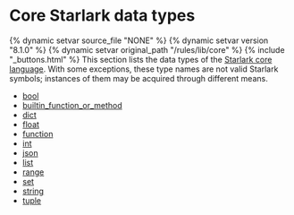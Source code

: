 <html devsite>
<head>
  <meta name="project_path" value="/_project.yaml">
  <meta name="book_path" value="/versions/8.1.0/_book.yaml">
</head>
<body>
<h1 class="page-title">Core Starlark data types</h1>

{% dynamic setvar source_file "NONE" %}
{% dynamic setvar version "8.1.0" %}
{% dynamic setvar original_path "/rules/lib/core" %}
{% include "_buttons.html" %}
This section lists the data types of the <a href='https://github.com/bazelbuild/starlark/blob/master/spec.md#built-in-constants-and-functions'>Starlark core language</a>. With some exceptions, these type names are not valid Starlark symbols; instances of them may be acquired through different means.

<ul>

<li><a href="/versions/8.1.0/rules/lib/core/bool">bool</a></li>

<li><a href="/versions/8.1.0/rules/lib/core/builtin_function_or_method">builtin_function_or_method</a></li>

<li><a href="/versions/8.1.0/rules/lib/core/dict">dict</a></li>

<li><a href="/versions/8.1.0/rules/lib/core/float">float</a></li>

<li><a href="/versions/8.1.0/rules/lib/core/function">function</a></li>

<li><a href="/versions/8.1.0/rules/lib/core/int">int</a></li>

<li><a href="/versions/8.1.0/rules/lib/core/json">json</a></li>

<li><a href="/versions/8.1.0/rules/lib/core/list">list</a></li>

<li><a href="/versions/8.1.0/rules/lib/core/range">range</a></li>

<li><a href="/versions/8.1.0/rules/lib/core/set">set</a></li>

<li><a href="/versions/8.1.0/rules/lib/core/string">string</a></li>

<li><a href="/versions/8.1.0/rules/lib/core/tuple">tuple</a></li>
</ul>
</body>
</html>

